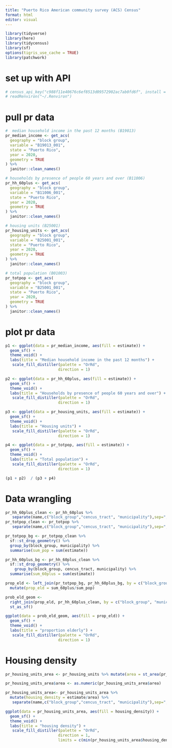```yaml
---
title: "Puerto Rico American community survey (ACS) Census"
format: html
editor: visual
---
```


```r
library(tidyverse)
library(here)
library(tidycensus)
library(sf)
options(tigris_use_cache = TRUE)
library(patchwork)
```

# set up with API
```r
# census_api_key("c988f11e40676c6ef8513d09572902ac7ab0fd6f", install = TRUE)
# readRenviron("~/.Renviron")
```

# pull pr data
```r
#  median household income in the past 12 months (B19013)
pr_median_income <- get_acs(
  geography = "block group", 
  variable = "B19013_001",
  state = "Puerto Rico",
  year = 2020,
  geometry = TRUE
) %>% 
  janitor::clean_names()

# households by presence of people 60 years and over (B11006)
pr_hh_60plus <- get_acs(
  geography = "block group", 
  variable = "B11006_001",
  state = "Puerto Rico",
  year = 2020,
  geometry = TRUE
) %>% 
  janitor::clean_names()

# housing units (B25001)
pr_housing_units <- get_acs(
  geography = "block group", 
  variable = "B25001_001",
  state = "Puerto Rico",
  year = 2020,
  geometry = TRUE
) %>% 
  janitor::clean_names()

# total population (B01003)
pr_totpop <- get_acs(
  geography = "block group", 
  variable = "B25001_001",
  state = "Puerto Rico",
  year = 2020,
  geometry = TRUE
) %>% 
  janitor::clean_names()
```

# plot pr data
```r
p1 <- ggplot(data = pr_median_income, aes(fill = estimate)) + 
  geom_sf() +
  theme_void() +
  labs(title = "Median household income in the past 12 months") +
   scale_fill_distiller(palette = "OrRd", 
                       direction = 1)

p2 <- ggplot(data = pr_hh_60plus, aes(fill = estimate)) + 
  geom_sf() +
  theme_void() +
  labs(title = "Households by presence of people 60 years and over") +
   scale_fill_distiller(palette = "OrRd", 
                       direction = 1)

p3 <- ggplot(data = pr_housing_units, aes(fill = estimate)) + 
  geom_sf() +
  theme_void() +
  labs(title = "Housing units") +
   scale_fill_distiller(palette = "OrRd", 
                       direction = 1)

p4 <- ggplot(data = pr_totpop, aes(fill = estimate)) + 
  geom_sf() +
  theme_void() +
  labs(title = "Total population") +
   scale_fill_distiller(palette = "OrRd", 
                       direction = 1)

(p1 + p2)  / (p3 + p4)


```

# Data wrangling
```r
pr_hh_60plus_clean <- pr_hh_60plus %>% 
   separate(name,c("block_group","cencus_tract", "municipality"),sep=",", extra = "merge")
pr_totpop_clean <- pr_totpop %>% 
   separate(name,c("block_group","cencus_tract", "municipality"),sep=",", extra = "merge")

pr_totpop_bg <- pr_totpop_clean %>%
  sf::st_drop_geometry() %>% 
  group_by(block_group, municipality) %>%
  summarise(sum_pop = sum(estimate))

pr_hh_60plus_bg <- pr_hh_60plus_clean %>% 
  sf::st_drop_geometry() %>% 
    group_by(block_group, cencus_tract, municipality) %>%
  summarise(sum_60plus = sum(estimate))

prop_eld <- left_join(pr_totpop_bg, pr_hh_60plus_bg, by = c("block_group", "municipality")) %>% 
  mutate(prop_eld = sum_60plus/sum_pop)

prob_eld_geom <- 
  right_join(prop_eld, pr_hh_60plus_clean, by = c("block_group", "municipality", "cencus_tract")) %>% select(-geoid, -variable, -estimate, -moe) %>% 
  st_as_sf()

ggplot(data = prob_eld_geom, aes(fill = prop_eld)) + 
  geom_sf() +
  theme_void() +
  labs(title = "proportion elderly") +
   scale_fill_distiller(palette = "OrRd", 
                       direction = 1)

```
# Housing density 
```r
pr_housing_units_area <- pr_housing_units %>% mutate(area = st_area(pr_housing_units)) 

pr_housing_units_area$area <- as.numeric(pr_housing_units_area$area)

pr_housing_units_area<- pr_housing_units_area %>% 
  mutate(housing_density = estimate/area) %>% 
   separate(name,c("block_group","cencus_tract", "municipality"),sep=",", extra = "merge")

ggplot(data = pr_housing_units_area, aes(fill = housing_density)) + 
  geom_sf() +
  theme_void() +
  labs(title = "housing density") +
   scale_fill_distiller(palette = "OrRd", 
                       direction = 1,
                       limits = c(min(pr_housing_units_area$housing_density), max(pr_housing_units_area$housing_density)))

```

